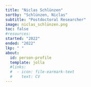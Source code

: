 ```yaml
---
title: "Niclas Schlünzen"
sortby: "Schlünzen, Niclas"
subtitle: "Postdoctoral Researcher"
image: niclas_schlünzen.png
toc: false
#resources: 
started: "2022"
ended: "2022"
lkp: " "
about:
  id: person-profile
  template: jolla
  #links:
  #  - icon: file-earmark-text
  #    text: CV
---
```


:::{#person-profile}
:::

<!---
## Biography
## Experience
## Education
-->

